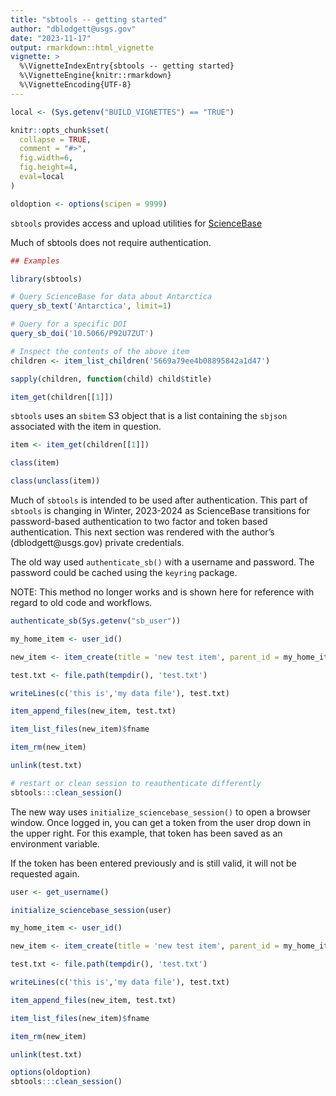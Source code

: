 ```yaml
---
title: "sbtools -- getting started"
author: "dblodgett@usgs.gov"
date: "2023-11-17"
output: rmarkdown::html_vignette
vignette: >
  %\VignetteIndexEntry{sbtools -- getting started}
  %\VignetteEngine{knitr::rmarkdown}
  %\VignetteEncoding{UTF-8}
---
```


```r

local <- (Sys.getenv("BUILD_VIGNETTES") == "TRUE")

knitr::opts_chunk$set(
  collapse = TRUE,
  comment = "#>",
  fig.width=6, 
  fig.height=4,
  eval=local
)

oldoption <- options(scipen = 9999)
```

`sbtools` provides access and upload utilities for [ScienceBase](https://www.sciencebase.gov)

Much of sbtools does not require authentication.

```r
## Examples

library(sbtools)

# Query ScienceBase for data about Antarctica
query_sb_text('Antarctica', limit=1)

# Query for a specific DOI
query_sb_doi('10.5066/P92U7ZUT')

# Inspect the contents of the above item
children <- item_list_children('5669a79ee4b08895842a1d47')

sapply(children, function(child) child$title)

item_get(children[[1]])
```
`sbtools` uses an `sbitem` S3 object that is a list containing the `sbjson` associated with the item in question.

```r

item <- item_get(children[[1]])

class(item)

class(unclass(item))

```
Much of `sbtools` is intended to be used after authentication. This part of `sbtools` is changing in Winter, 2023-2024 as ScienceBase transitions for password-based authentication to two factor and token based authentication. This next section was rendered with the author's (dblodgett@usgs.gov) private credentials.

The old way used `authenticate_sb()` with a username and password. The password could be cached using the `keyring` package.

NOTE: This method no longer works and is shown here for reference with regard to old code and workflows.

```r
authenticate_sb(Sys.getenv("sb_user"))

my_home_item <- user_id()

new_item <- item_create(title = 'new test item', parent_id = my_home_item)

test.txt <- file.path(tempdir(), 'test.txt')

writeLines(c('this is','my data file'), test.txt)

item_append_files(new_item, test.txt)

item_list_files(new_item)$fname

item_rm(new_item)

unlink(test.txt)

# restart or clean session to reauthenticate differently
sbtools:::clean_session()
```

The new way uses `initialize_sciencebase_session()` to open a browser window. Once logged in, you can get a token from the user drop down in the upper right. For this example, that token has been saved as an environment variable.

If the token has been entered previously and is still valid, it will not be requested again.

```r
user <- get_username()

initialize_sciencebase_session(user)

my_home_item <- user_id()

new_item <- item_create(title = 'new test item', parent_id = my_home_item)

test.txt <- file.path(tempdir(), 'test.txt')

writeLines(c('this is','my data file'), test.txt)

item_append_files(new_item, test.txt)

item_list_files(new_item)$fname

item_rm(new_item)

unlink(test.txt)
```

```r
options(oldoption)
sbtools:::clean_session()
```